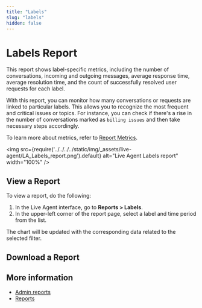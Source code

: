 ```yaml
---
title: "Labels" 
slug: "labels" 
hidden: false 
---
```



# Labels Report

This report shows label-specific metrics, including the number of conversations, incoming and outgoing messages, average response time, average resolution time, and the count of successfully resolved user requests for each label.

With this report, you can monitor how many conversations or requests are linked to particular labels. This allows you to recognize the most frequent and critical issues or topics. For instance, you can check if there's a rise in the number of conversations marked as `billing issues` and then take necessary steps accordingly.

To learn more about metrics, refer to [Report Metrics](overview.mdx#report-metrics).

<img src={require('../../../../static/img/_assets/live-agent/LA_Labels_report.png').default} alt="Live Agent Labels report" width="100%" />

## View a Report

To view a report, do the following:

1. In the Live Agent interface, go to **Reports > Labels**.
2. In the upper-left corner of the report page, select a label and time period from the list.

The chart will be updated with the corresponding data related to the selected filter.

## Download a Report

<downloadReport />

## More information

- [Admin reports](overview.mdx)
- [Reports](overview.mdx)